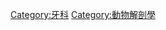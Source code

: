 {{Catnav|頁面分類|人类社会|生活|医学|牙科}}

{{catmore}}
{{Commonscat|Teeth}}

[[Category:牙科|Category:牙科]]
[[Category:動物解剖學|Category:動物解剖學]]